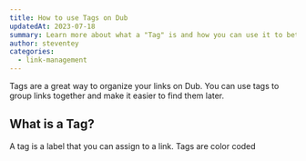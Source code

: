 ```yaml
---
title: How to use Tags on Dub
updatedAt: 2023-07-18
summary: Learn more about what a "Tag" is and how you can use it to better manage your links on Dub.
author: steventey
categories:
  - link-management
---
```


Tags are a great way to organize your links on Dub. You can use tags to group links together and make it easier to find them later.

## What is a Tag?

A tag is a label that you can assign to a link. Tags are color coded

